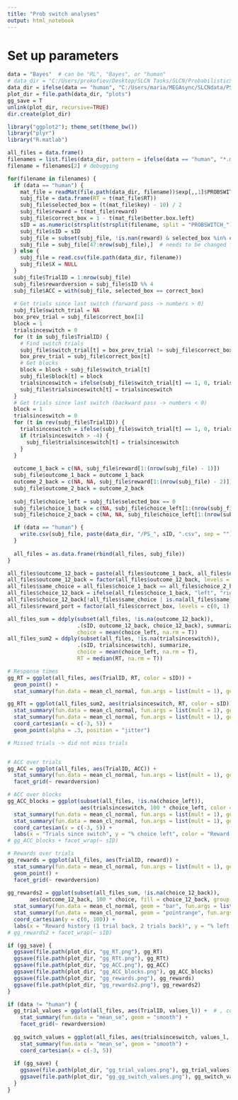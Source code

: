 ```yaml
---
title: "Prob switch analyses"
output: html_notebook
---
```


# Set up parameters

```r
data = "Bayes"  # can be "RL", "Bayes", or "human"
# data_dir = "C:/Users/prokofiev/Desktop/SLCN Tasks/SLCN/ProbabilisticSwitching/Results" # get probswitch data
data_dir = ifelse(data == "human", "C:/Users/maria/MEGAsync/SLCNdata/PSResults", paste("C:/Users/maria/MEGAsync/SLCNdata/", data, sep = ""))
plot_dir = file.path(data_dir, "plots")
gg_save = T
unlink(plot_dir, recursive=TRUE)
dir.create(plot_dir)

library("ggplot2"); theme_set(theme_bw())
library("plyr")
library("R.matlab")
```

```r
all_files = data.frame()
filenames = list.files(data_dir, pattern = ifelse(data == "human", "*.mat", "*.csv"))
filename = filenames[2] # debugging

for(filename in filenames) {
  if (data == "human") {
    mat_file = readMat(file.path(data_dir, filename))$exp[,,1]$PROBSWITCHdata[,,1]
    subj_file = data.frame(RT = t(mat_file$RT))
    subj_file$selected_box = (t(mat_file$key) - 10) / 2
    subj_file$reward = t(mat_file$reward)
    subj_file$correct_box = 1 - t(mat_file$better.box.left)
    sID = as.numeric(strsplit(strsplit(filename, split = "PROBSWITCH_")[[1]][2], ".mat")[[1]])
    subj_file$sID = sID
    subj_file = subset(subj_file, !is.nan(reward) & selected_box %in% c(0, 1))
    subj_file = subj_file[47:nrow(subj_file),]  # needs to be changed for future participants - 51
  } else {
    subj_file = read.csv(file.path(data_dir, filename))
    subj_file$X = NULL
  }
  subj_file$TrialID = 1:nrow(subj_file)
  subj_file$rewardversion = subj_file$sID %% 4
  subj_file$ACC = with(subj_file, selected_box == correct_box)
  
  # Get trials since last switch (forward pass -> numbers > 0)
  subj_file$switch_trial = NA
  box_prev_trial = subj_file$correct_box[1]
  block = 1
  trialsinceswitch = 0
  for (t in subj_file$TrialID) {
    # Find switch trials
    subj_file$switch_trial[t] = box_prev_trial != subj_file$correct_box[t]
    box_prev_trial = subj_file$correct_box[t]
    # Get blocks
    block = block + subj_file$switch_trial[t]
    subj_file$block[t] = block
    trialsinceswitch = ifelse(subj_file$switch_trial[t] == 1, 0, trialsinceswitch + 1)
    subj_file$trialsinceswitch[t] = trialsinceswitch
  }
  # Get trials since last switch (backward pass -> numbers < 0)
  block = 1
  trialsinceswitch = 0
  for (t in rev(subj_file$TrialID)) {
    trialsinceswitch = ifelse(subj_file$switch_trial[t] == 1, 0, trialsinceswitch - 1)
    if (trialsinceswitch > -4) {
      subj_file$trialsinceswitch[t] = trialsinceswitch
    }
  }
  
  outcome_1_back = c(NA, subj_file$reward[1:(nrow(subj_file) - 1)])
  subj_file$outcome_1_back = outcome_1_back
  outcome_2_back = c(NA, NA, subj_file$reward[1:(nrow(subj_file) - 2)])
  subj_file$outcome_2_back = outcome_2_back
  
  subj_file$choice_left = subj_file$selected_box == 0
  subj_file$choice_1_back = c(NA, subj_file$choice_left[1:(nrow(subj_file) - 1)])
  subj_file$choice_2_back = c(NA, NA, subj_file$choice_left[1:(nrow(subj_file) - 2)])

  if (data == "human") {
    write.csv(subj_file, paste(data_dir, "/PS_", sID, ".csv", sep = ""), row.names = F)
  }
  
  all_files = as.data.frame(rbind(all_files, subj_file))
}

all_files$outcome_12_back = paste(all_files$outcome_1_back, all_files$outcome_2_back)
all_files$outcome_12_back = factor(all_files$outcome_12_back, levels = c("1 1", "1 0", "0 1", "0 0"))
all_files$same_choice = all_files$choice_1_back == all_files$choice_2_back
all_files$choice_12_back = ifelse(all_files$choice_1_back, "left", "right")
all_files$choice_12_back[!all_files$same_choice | is.na(all_files$same_choice)] = NA
all_files$reward_port = factor(all_files$correct_box, levels = c(0, 1), labels = c("Left", "Right"))

all_files_sum = ddply(subset(all_files, !is.na(outcome_12_back)),
                      .(sID, outcome_12_back, choice_12_back), summarize,
                      choice = mean(choice_left, na.rm = T))
all_files_sum2 = ddply(subset(all_files, !is.na(trialsinceswitch)),
                      .(sID, trialsinceswitch), summarize,
                      choice = mean(choice_left, na.rm = T),
                      RT = median(RT, na.rm = T))
```

```r

# Response times
gg_RT = ggplot(all_files, aes(TrialID, RT, color = sID)) +
  geom_point() +
  stat_summary(fun.data = mean_cl_normal, fun.args = list(mult = 1), geom = "bar")

gg_RTt = ggplot(all_files_sum2, aes(trialsinceswitch, RT, color = sID)) +
  stat_summary(fun.data = mean_cl_normal, fun.args = list(mult = 1), geom = "bar") +
  stat_summary(fun.data = mean_cl_normal, fun.args = list(mult = 1), geom = "pointrange") +
  coord_cartesian(x = c(-3, 5)) +
  geom_point(alpha = .3, position = "jitter")

# Missed trials -> did not miss trials


# ACC over trials
gg_ACC = ggplot(all_files, aes(TrialID, ACC)) +
  stat_summary(fun.data = mean_cl_normal, fun.args = list(mult = 1), geom = "bar") +
  facet_grid(~ rewardversion)

# ACC over blocks
gg_ACC_blocks = ggplot(subset(all_files, !is.na(choice_left)),
                       aes(trialsinceswitch, 100 * choice_left, color = reward_port, group = reward_port)) +
  stat_summary(fun.data = mean_cl_normal, fun.args = list(mult = 1), geom = "pointrange") +
  stat_summary(fun.data = mean_cl_normal, fun.args = list(mult = 1), geom = "line") +
  coord_cartesian(x = c(-3, 5)) +
  labs(x = "Trials since switch", y = "% choice left", color = "Reward port")
# gg_ACC_blocks + facet_wrap(~ sID)

# Rewards over trials
gg_rewards = ggplot(all_files, aes(TrialID, reward)) +
  stat_summary(fun.data = mean_cl_normal, fun.args = list(mult = 1), geom = "bar") +
  geom_point() + 
  facet_grid(~ rewardversion)
 
gg_rewards2 = ggplot(subset(all_files_sum, !is.na(choice_12_back)),
       aes(outcome_12_back, 100 * choice, fill = choice_12_back, group = choice_12_back)) +
  stat_summary(fun.data = mean_cl_normal, geom = "bar", fun.args = list(mult = 1), position = "dodge") +
  stat_summary(fun.data = mean_cl_normal, geom = "pointrange", fun.args = list(mult = 1), position = position_dodge(0.9)) +
  coord_cartesian(y = c(0, 100)) +
  labs(x = "Reward history (1 trial back, 2 trials back)", y = "% left choice", fill = "Previous two choices")
# gg_rewards2 + facet_wrap(~ sID)

if (gg_save) {
  ggsave(file.path(plot_dir, "gg_RT.png"), gg_RT)
  ggsave(file.path(plot_dir, "gg_RTt.png"), gg_RTt)
  ggsave(file.path(plot_dir, "gg_ACC.png"), gg_ACC)
  ggsave(file.path(plot_dir, "gg_ACC_blocks.png"), gg_ACC_blocks)
  ggsave(file.path(plot_dir, "gg_rewards.png"), gg_rewards)
  ggsave(file.path(plot_dir, "gg_rewards2.png"), gg_rewards2)
}
```
```r
if (data != "human") {
  gg_trial_values = ggplot(all_files, aes(TrialID, values_l)) +  # , color = factor(correct_box), group = 1
    stat_summary(fun.data = "mean_se", geom = "smooth") +
    facet_grid(~ rewardversion)
  
  gg_switch_values = ggplot(all_files, aes(trialsinceswitch, values_l, color = reward_port, group = reward_port)) +
    stat_summary(fun.data = "mean_se", geom = "smooth") +
    coord_cartesian(x = c(-3, 5))
  
  if (gg_save) {
    ggsave(file.path(plot_dir, "gg_trial_values.png"), gg_trial_values)
    ggsave(file.path(plot_dir, "gg_gg_switch_values.png"), gg_switch_values)
  }
}
```
```r
```
